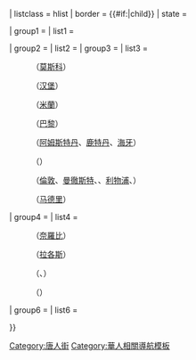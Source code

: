 {{Navbox
| name       = 唐人街
| title      = {{#if:{{{list only|}}}|| [[唐人街]] }}
| listclass  = hlist
| border     = {{#if:{{{list only|}}}|child}}
| state      = {{{state<includeonly>|autocollapse</includeonly>}}}

| group1 = {{link-en|亚洲唐人街|Chinatowns in Asia|亚洲}}
| list1  =
{{Navbox subgroup
| group1 = '''东北亚'''
| list1=
:{{nobold|日本}}（[[南京町|神戶]]、[[長崎新地中華街|長崎]]、[[池袋|東京]]、[[横滨中华街|横滨]]、[[石垣市|名藏村]]）
:{{nobold|韓國}}（[[仁川唐人街|仁川]]）

| group2 = '''东南亚'''
| list2=
:{{nobold|越南}}（[[會安]]、[[堤岸|胡志明市／西貢]]、[[河仙市]]）
:{{nobold|柬埔寨}}（[[金邊]]、[[三州府市]]、[[乃良|河良]]、[[大金歐|大金歐市]]）
:{{nobold|泰國}}（[[耀華力路|曼谷]]、[[唐窝|清迈]]、[[美斯乐|清莱]]）
:{{nobold|緬甸}}（[[仰光唐人街|仰光]]）
:{{nobold|馬來西亞}}（[[茨廠街|吉隆坡茨廠街]]、[[登嘉楼唐人坡|瓜拉登嘉樓]]、[[雞場街|馬六甲市]]、[[加雅街|亞庇加雅街]]、{{link-en|古晉唐人街|Chinatown, Kuching|古晉}}）
:[[牛車水|新加坡]]
:{{nobold|菲律賓}}（[[岷倫洛區|馬尼拉]]、[[達沃唐人街|達沃市]]）
:{{nobold|印尼}}（[[草埔 (雅加達)|雅加達]]、[[柯萨婉|棉兰]]）

| group3 = '''南亚'''
| list3=
:{{nobold|印度}}（[[馬庫姆]]、[[孟買唐人街|孟買]]、{{link-en|塔壩（加爾各答唐人街）|Tangra, Kolkata|加爾各答塔壩}}、{{link-en|蒂勒提巴扎（加爾各答唐人街）|Tiretta Bazaar|加爾各答蒂勒提巴扎}}）
:{{nobold|巴基斯坦}}（{{link-en|克利夫頓 (卡拉奇唐人街)|Clifton,Karachi#Chinatown|卡拉奇}}）

| group4 = '''西南亚'''
| list4=
:{{nobold|伊朗}}（[[加奇薩蘭唐人街|加奇薩蘭]]）
:{{nobold|伊拉克}}（[[蘇萊曼尼亞唐人街|蘇萊曼尼亞]]）
:{{nobold|阿聯酋}}（[[杜拜唐人街|杜拜]]）
}}

| group2 = {{link-en|大洋洲唐人街|Chinatowns in Oceania|大洋洲}}
| list2  =
{{Navbox subgroup
| group1 = [[澳洲唐人街|澳大利亚]]
| list1 =

: [[布里斯本唐人街|-{zh-hans:布里斯班; zh-hant:布里斯班; zh-tw:布里斯本;}-]]
: [[墨尔本唐人街|墨尔本]]
: [[雪梨唐人街|-{zh-hans:悉尼; zh-hant:悉尼; zh-tw:雪梨;}-]]
:{{link-en|阿德萊德唐人街|Chinatown, Adelaide|-{zh-hans:阿德莱德; zh-hant:阿德萊德; zh-tw:阿得雷德;}-}}
:{{link-en|迪克森 (澳大利亞首都特區)|Dickson Centre, Australian Capital Territory|堪培拉}}
:{{link-en|達爾文唐人街|Chinatown, Darwin|達爾文}}
:{{link-en|黃金海岸唐人街|Chinatown, Gold Coast|黃金海岸}}
:[[珀斯唐人街|-{zh-hans:珀斯; zh-hant:珀斯; zh-tw:伯斯;}-]]
}}
{{Navbox subgroup
| group1 = [[所羅門群島]]
| list1 =

: [[霍尼亞拉唐人街]]

}}
| group3 = {{link-en|歐洲唐人街|Chinatowns in Europe|歐洲}}
| list3  =
:{{nobold|俄羅斯}}（[[莫斯科唐人街|莫斯科]]）
:{{nobold|德國}}（[[汉堡唐人街|汉堡]]）
:{{nobold|意大利}}（[[米蘭唐人街|米蘭]]）
:{{nobold|法國}}（[[巴黎唐人街|巴黎]]）
:{{nobold|荷蘭}}（[[阿姆斯特丹唐人街|阿姆斯特丹]]、[[鹿特丹唐人街|鹿特丹]]、[[海牙唐人街|海牙]]）
:{{nobold|比利時}}（{{link-en|安特衛普唐人街|Chinatowns in Europe#Belgium|安特衛普}}）
:{{nobold|英國}}（[[倫敦唐人街|倫敦]]、[[曼彻斯特中国城|曼徹斯特]]、{{link-en|伯明翰唐人街|Chinese Quarter, Birmingham|伯明翰}}、[[利物浦唐人街|利物浦]]、{{link-en|紐卡素唐人街|Chinatown, Newcastle|紐卡素}}）
:{{nobold|西班牙}}（[[乌塞拉区|马德里]]）

| group4 = {{link-en|非洲唐人街|Chinatowns in Africa|非洲}}
| list4  =
:{{nobold|肯尼亞}}（[[奈羅比唐人街|奈羅比]]）
:{{nobold|尼日利亞}}（[[拉各斯唐人街|拉各斯]]）
:{{nobold|南非}}（{{link-en|专员街（約翰內斯堡唐人街）|Commissioner Street (Johannesburg)|約翰內斯堡专员街}}、{{link-en|西罗町（約翰內斯堡唐人街）|Cyrildene|約翰內斯堡西罗町}}）
:{{nobold|毛里求斯}}（{{link-en|路易港唐人街|Chinatown, Port Louis, Mauritius|路易港}}）

| group6 = {{link-en|美洲唐人街|Chinatowns in the Americas|美洲}}
| list6  =
{{Navbox subgroup
| group1 = {{link-en|加拿大唐人街|Chinatowns in Canada|加拿大}}
| list1  =
:[[卡加利華埠|卡加利]]
:{{tsl|en|Chinatown and Little Italy, Edmonton|愛民頓華埠|愛民頓}}
:{{tsl|en|Golden Village, Richmond|黃金村 (列治文)|列治文}}
:{{tsl|en|Chinatown, Lethbridge|萊斯布里奇唐人街|萊斯布里奇}}
:[[蒙特利尔唐人街|蒙特利尔]]
:{{tsl|en|Chinatown, Ottawa|渥太華唐人街|渥太華}}
:[[多伦多华埠|多伦多]]
:[[溫哥華華埠|溫哥華]]
:[[維多利亞唐人街|維多利亞]]
:{{tsl|en|Chinatown, Windsor|溫莎唐人街|溫莎}}
:[[溫尼伯唐人街|溫尼伯]]
:[[大溫哥華]]（[[新西敏]]、[[滿地寶]]）

| group2 = {{link-en|美國唐人街|Chinatowns in the United States|美國}}
| list2  =
: {{tsl|en|Chinatown, Baltimore|巴爾的摩中國城|巴爾的摩}}
: [[波士顿唐人街|波士顿]]
: [[芝加哥唐人街|芝加哥]]
: [[丹佛唐人街|丹佛]]
: {{tsl|en|Chinatown, Detroit|底特律中國城|底特律}}
: [[檀香山唐人街|檀香山]]
: [[休斯敦唐人街|休斯敦]]
: [[洛杉矶唐人街|洛杉矶]]
: [[洛克_(加利福尼亞州)|樂居]]
: {{tsl|en|Chinatown, Newark, New Jersey|紐瓦克華埠|紐瓦克}}
: {{tsl|en|Chinatown, New Orleans|新奧爾良中國城|新奧爾良}}
: [[纽约市唐人街|纽约]]（[[曼哈頓華埠|曼哈頓]]、[[布鲁克林华埠|布鲁克林]]、[[皇后区的唐人街|皇后區]]／[[法拉盛]]）
: [[屋崙華埠|屋崙]]
: [[费城华埠|费城]]
: {{tsl|en|Chinatown, Phoenix|鳳凰城唐人街|鳳凰城}}
: {{tsl|en|Chinatown, Pittsburgh|匹茲堡中國城|匹茲堡}}
: {{tsl|en|Old Town Chinatown|老城唐人街|波特蘭}}
: {{tsl|en|Chinatown, Providence|普羅維登斯唐人街|普羅維登斯}}
: {{tsl|en|Chinatown, St. Louis|聖路易華埠|聖路易}}
: {{tsl|en|Chinatown, Salt Lake City|鹽湖城中國城|鹽湖城}}
: {{tsl|en|Asian Pacific Thematic Historic District|亞太主題歷史古蹟區|聖地牙哥}}
: [[旧金山唐人街|旧金山]]
: [[聖荷西華埠|聖荷西]]
: {{tsl|en|Chinatown-International District, Seattle|唐人街國際區|西雅圖}}
: {{tsl|en|Chinatown, Spokane|斯波坎中國城|斯波坎}}
: {{tsl|en|Chinatown, Stockton|士德頓華埠|士德頓}}
: {{tsl|en|Chinatown, Tacoma|塔科馬唐人街|塔科馬}}
: [[华府华埠|華盛頓]]

| group3 = {{link-en|拉丁美洲唐人街|Chinatowns in Latin America|拉丁美洲}}
| list3=
:{{nobold|阿根廷}}（{{link-en|布宜諾斯艾利斯唐人街|Barrio Chino (Buenos Aires)|布宜諾斯艾利斯}}）
:{{nobold|巴西}}（[[自由區 (聖保羅)|聖保羅]]）
:{{nobold|巴拿馬}}（{{link-en|巴拿馬城唐人街|Chinatowns in Latin America#Panama|巴拿馬城}}）
:{{nobold|多明尼加共和國}}（{{link-en|聖多明哥唐人街|Chinatowns_in_Latin_America#Dominican_Republic|聖多明哥}}）
:{{nobold|哥斯達黎加}}（{{link-en|聖荷西中國街|Paseo_de_los_Estudiantes#Barrio_Chino_de_San_José|聖荷西}}）
:{{nobold|古巴}}（[[中哈瓦那|-{zh-hans:哈瓦那; zh-hant:夏灣拿; zh-tw:哈瓦那;}-]]）
:{{nobold|墨西哥}}（{{link-en|墨西卡利唐人街|La Chinesca|墨西卡利}}、[[墨西哥城唐人街|墨西哥城]]）
:{{nobold|秘魯}}（[[利馬唐人街|利馬]]）
}}

}}<noinclude>
[[Category:唐人街]]
[[Category:華人相關導航模板]]
</noinclude>